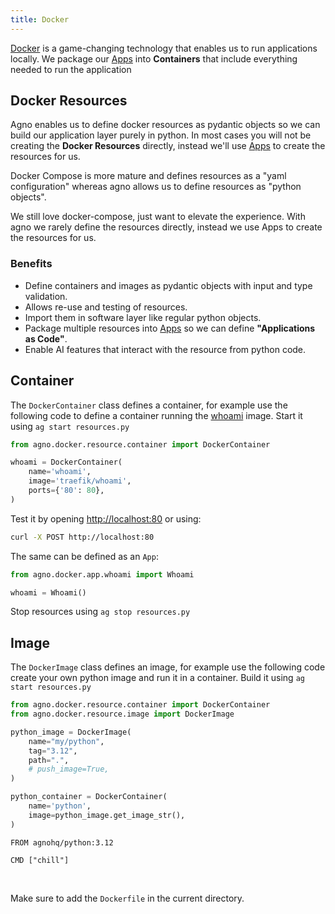 ```yaml
---
title: Docker
---
```


[Docker](https://docs.docker.com/get-started/overview/) is a game-changing technology that enables us to run applications locally. We package our [Apps](templates/apps/introduction) into **Containers** that include everything needed to run the application

## Docker Resources

Agno enables us to define docker resources as pydantic objects so we can build our application layer purely in python. In most cases you will not be creating the **Docker Resources** directly, instead we'll use [Apps](templates/apps/introduction) to create the resources for us.

<Accordion title="difference from docker-compose">

Docker Compose is more mature and defines resources as a "yaml configuration" whereas agno allows us to define resources as "python objects".

We still love docker-compose, just want to elevate the experience. With agno we rarely define the resources directly, instead we use Apps to create the resources for us.

</Accordion>

### Benefits

- Define containers and images as pydantic objects with input and type validation.
- Allows re-use and testing of resources.
- Import them in software layer like regular python objects.
- Package multiple resources into [Apps](templates/apps/introduction) so we can define **"Applications as Code"**.
- Enable AI features that interact with the resource from python code.

## Container

The `DockerContainer` class defines a container, for example use the following code to define a container running the [whoami](https://github.com/traefik/whoami) image. Start it using `ag start resources.py`

```python resources.py
from agno.docker.resource.container import DockerContainer

whoami = DockerContainer(
    name='whoami',
    image='traefik/whoami',
    ports={'80': 80},
)
```

Test it by opening [http://localhost:80](http://localhost:80) or using:

```bash
curl -X POST http://localhost:80
```

The same can be defined as an `App`:

```python resources.py
from agno.docker.app.whoami import Whoami

whoami = Whoami()
```

Stop resources using `ag stop resources.py`

## Image

The `DockerImage` class defines an image, for example use the following code create your own python image and run it in a container. Build it using `ag start resources.py`

<CodeGroup>

```python resources.py
from agno.docker.resource.container import DockerContainer
from agno.docker.resource.image import DockerImage

python_image = DockerImage(
    name="my/python",
    tag="3.12",
    path=".",
    # push_image=True,
)

python_container = DockerContainer(
    name='python',
    image=python_image.get_image_str(),
)
```

```docker Dockerfile
FROM agnohq/python:3.12

CMD ["chill"]
```

</CodeGroup>

<br />

<Note>

Make sure to add the `Dockerfile` in the current directory.

</Note>
